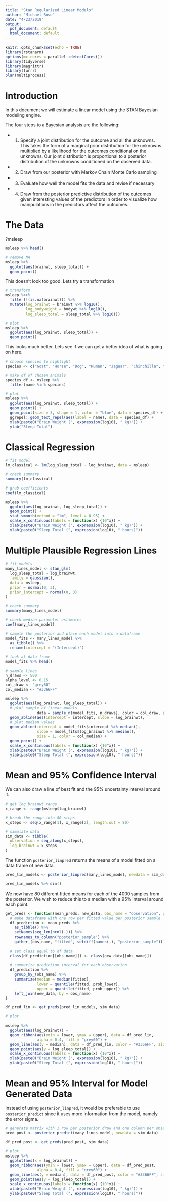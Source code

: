 ```yaml
---
title: "Stan Regularized Linear Models"
author: "Michael Rose"
date: "4/23/2019"
output:
  pdf_document: default
  html_document: default
---
```


```r
knitr::opts_chunk$set(echo = TRUE)
library(rstanarm)
options(mc.cores = parallel::detectCores())
library(tidyverse)
library(magrittr)
library(furrr)
plan(multiprocess)
```

# Introduction

In this document we will estimate a linear model using the STAN Bayesian modeling engine. 

The four steps to a Bayesian analysis are the following: 

- 1. Specify a joint distribution for the outcome and all the unknowns. This takes the form of a marginal prior distribution for the unknowns multiplied by a likelihood for the outcomes conditional on the unknowns. Our joint distribution is proportional to a posterior distribution of the unknowns conditioned on the observed data. 

- 2. Draw from our posterior with Markov Chain Monte Carlo sampling 

- 3. Evaluate how well the model fits the data and revise if necessary

- 4. Draw from the posterior predictive distribution of the outcomes given interesting values of the predictors in order to visualize how manipulations in the predictors affect the outcomes. 

# The Data

?msleep

```r
msleep %>% head()
```

```r
# remove NA 
msleep %>% 
  ggplot(aes(brainwt, sleep_total)) + 
  geom_point()
```

This doesn't look too good. Lets try a transformation

```r
# transform
msleep %<>%
  filter(!(is.na(brainwt))) %>% 
  mutate(log_brainwt = brainwt %>% log10(), 
         log_bodyweight = bodywt %>% log10(), 
         log_sleep_total = sleep_total %>% log10())

# plot 
msleep %>% 
  ggplot(aes(log_brainwt, sleep_total)) + 
  geom_point()
```

This looks much better. Lets see if we can get a better idea of what is going on here.

```r
# choose species to highlight
species <- c("Goat", "Horse", "Dog", "Human", "Jaguar", "Chinchilla", "Pig", "Tenrec")

# make df of chosen animals
species_df <- msleep %>% 
  filter(name %in% species)

# plot 
msleep %>% 
  ggplot(aes(log_brainwt, sleep_total)) + 
  geom_point() + 
  geom_point(size = 3, shape = 1, color = "blue", data = species_df) + 
  ggrepel::geom_text_repel(aes(label = name), data = species_df) + 
  xlab(paste0("Brain Weight (", expression(log10), " kg)")) + 
  ylab("Sleep Total")

```

# Classical Regression

```r
# fit model
lm_classical <- lm(log_sleep_total ~ log_brainwt, data = msleep)

# check summary
summary(lm_classical)

# grab coefficients
coef(lm_classical)
```

```r
msleep %>% 
  ggplot(aes(log_brainwt, log_sleep_total)) + 
  geom_point() + 
  stat_smooth(method = "lm", level = 0.95) + 
  scale_x_continuous(labels = function(x) {10^x}) + 
  xlab(paste0("Brain Weight (", expression(log10), " kg)")) + 
  ylab(paste0("Sleep Total (", expression(log10), " hours)"))

```

# Multiple Plausible Regression Lines

```r
# fit models
many_lines_model <- stan_glm(
  log_sleep_total ~ log_brainwt, 
  family = gaussian(), 
  data = msleep, 
  prior = normal(0, 3), 
  prior_intercept = normal(0, 3)
)

# check summary
summary(many_lines_model)

# check median parameter estimates
coef(many_lines_model)
```

```r
# sample the posterior and place each model into a dataframe
model_fits <- many_lines_model %>% 
  as_tibble() %>% 
  rename(intercept = "(Intercept)")

# look at data frame
model_fits %>% head()
```

```r
# sample lines 
n_draws <- 500
alpha_level <- 0.15
col_draw <- "grey60"
col_median <- "#3366FF"

msleep %>% 
  ggplot(aes(log_brainwt, log_sleep_total)) + 
  # plot sample of linear models 
              data = sample_n(model_fits, n_draws), color = col_draw, alpha = alpha_level) + 
  geom_abline(aes(intercept = intercept, slope = log_brainwt), 
  # plot median values 
  geom_abline(intercept = model_fits$intercept %>% median(), 
              slope = model_fits$log_brainwt %>% median(), 
              size = 1, color = col_median) + 
  geom_point() + 
  scale_x_continuous(labels = function(x) {10^x}) + 
  xlab(paste0("Brain Weight (", expression(log10), " kg)")) + 
  ylab(paste0("Sleep Total (", expression(log10), " hours)"))
```

# Mean and 95% Confidence Interval

We can also draw a line of best fit and the 95% uncertainty interval around it. 

```r
# get log_brainwt range
x_range <- range(msleep$log_brainwt)

# break the range into 80 steps
x_steps <- seq(x_range[1], x_range[2], length.out = 80)

# simulate data 
sim_data <- tibble(
  observation = seq_along(x_steps), 
  log_brainwt = x_steps
)

```

The function `posterior_linpred` returns the means of a model fitted on a data frame of new data. 

```r
pred_lin_models <- posterior_linpred(many_lines_model, newdata = sim_data)

pred_lin_models %>% dim()
```

We now have 80 different fitted means for each of the 4000 samples from the posterior. We wish to reduce this to a median with a 95% interval around each point. 

```r
get_preds <- function(mean_preds, new_data, obs_name = "observation", prob_lower = 0.025, prob_upper = 0.975){
  # make dataframe with one row per fitted value per posterior sample
  df_prediction <- mean_preds %>%
    as_tibble() %>% 
    setNames(seq_len(ncol(.))) %>% 
    rownames_to_column("posterior_sample") %>% 
    gather_(obs_name, "fitted", setdiff(names(.), "posterior_sample"))
  
  # set class equal to df data 
  class(df_prediction[[obs_name]]) <- class(new_data[[obs_name]])
  
  # summarize prediction interval for each observation
  df_prediction %>% 
    group_by_(obs_name) %>% 
    summarize(median = median(fitted), 
              lower = quantile(fitted, prob_lower),
              upper = quantile(fitted, prob_upper)) %>% 
    left_join(new_data, by = obs_name)
}

df_pred_lin <- get_preds(pred_lin_models, sim_data)

# plot 

msleep %>% 
  ggplot(aes(log_brainwt)) + 
  geom_ribbon(aes(ymin = lower, ymax = upper), data = df_pred_lin,
              alpha = 0.4, fill = "grey60") + 
  geom_line(aes(y = median), data = df_pred_lin, color = "#3366FF", size = 1) + 
  geom_point(aes(y = log_sleep_total)) + 
  scale_x_continuous(labels = function(x) {10^x}) + 
  xlab(paste0("Brain Weight (", expression(log10), " kg)")) + 
  ylab(paste0("Sleep Total (", expression(log10), " hours)"))
```

# Mean and 95% Interval for Model Generated Data

Instead of using `posterior_linpred`, it would be preferable to use `posterior_predict` since it uses more information from the model, namely the error sigma. 

```r
# generate matrix with 1 row per posterior draw and one column per observation
pred_post <- posterior_predict(many_lines_model, newdata = sim_data)

df_pred_post <- get_preds(pred_post, sim_data)

```

```r
# plot 
msleep %>% 
  ggplot(aes(x = log_brainwt)) + 
  geom_ribbon(aes(ymin = lower, ymax = upper), data = df_pred_post, 
              alpha = 0.4, fill = "grey60") + 
  geom_line(aes(y = median), data = df_pred_post, color = "#3366FF", size = 1) + 
  geom_point(aes(y = log_sleep_total)) + 
  scale_x_continuous(labels = function(x) {10^x}) + 
  xlab(paste0("Brain Weight (", expression(log10), " kg)")) + 
  ylab(paste0("Sleep Total (", expression(log10), " hours)"))
```
